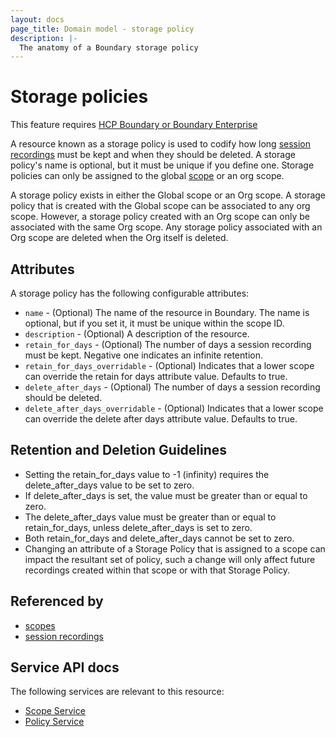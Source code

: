 ```yaml
---
layout: docs
page_title: Domain model - storage policy
description: |-
  The anatomy of a Boundary storage policy
---
```


# Storage policies

<EnterpriseAlert product="boundary">This feature requires <a href="https://www.hashicorp.com/products/boundary">HCP Boundary or Boundary Enterprise</a></EnterpriseAlert>

A resource known as a storage policy is used to codify how long [session recordings][] must be kept and when they should be deleted.
A storage policy's name is optional, but it must be unique if you define one.
Storage policies can only be assigned to the global [scope][] or an org scope.

A storage policy exists in either the Global scope or an Org scope.
A storage policy that is created with the Global scope can be associated to any org scope.
However, a storage policy created with an Org scope can only be associated with the same Org scope.
Any storage policy associated with an Org scope are deleted when the Org itself is deleted.

## Attributes

A storage policy has the following configurable attributes:

- `name` - (Optional) The name of the resource in Boundary.
The name is optional, but if you set it, it must be unique within the scope ID.
- `description` - (Optional) A description of the resource.
- `retain_for_days` - (Optional) The number of days a session recording must be kept.
Negative one indicates an infinite retention.
- `retain_for_days_overridable` - (Optional) Indicates that a lower scope can override the retain for days attribute value.
Defaults to true.
- `delete_after_days` - (Optional) The number of days a session recording should be deleted.
- `delete_after_days_overridable` - (Optional) Indicates that a lower scope can override the delete after days attribute value.
Defaults to true.

## Retention and Deletion Guidelines

- Setting the retain_for_days value to -1 (infinity) requires the delete_after_days value to be set to zero.
- If delete_after_days is set, the value must be greater than or equal to zero.
- The delete_after_days value must be greater than or equal to retain_for_days, unless delete_after_days is set to zero.
- Both retain_for_days and delete_after_days cannot be set to zero.
- Changing an attribute of a Storage Policy that is assigned to a scope can impact the resultant set of policy, such a change will only affect future recordings created within that scope or with that Storage Policy.

## Referenced by

- [scopes](/boundary/docs/concepts/domain-model/scopes)
- [session recordings](/boundary/docs/concepts/domain-model/session-recordings)

## Service API docs

The following services are relevant to this resource:

- [Scope Service](/boundary/api-docs/scope-service)
- [Policy Service](/boundary/api-docs/policy-service)

[session recordings]: /boundary/docs/concepts/domain-model/session-recordings
[scope]: /boundary/docs/concepts/domain-model/scopes
